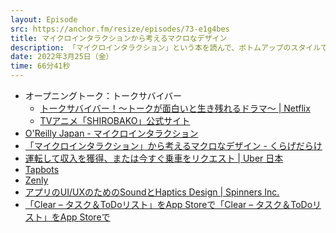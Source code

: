 ```yaml
---
layout: Episode
src: https://anchor.fm/resize/episodes/73-e1g4bes
title: マイクロインタラクションから考えるマクロなデザイン
description: 「マイクロインタラクション」という本を読んで、ボトムアップのスタイルで考える体験のデザインの考え方について話しました。
date: 2022年3月25日（金）
time: 66分41秒
---
```


- オープニングトーク：トークサバイバー
    - [トークサバイバー！〜トークが面白いと生き残れるドラマ〜 | Netflix](https://www.netflix.com/jp/title/81484461)
    - [TVアニメ「SHIROBAKO」公式サイト](http://shirobako-anime.com/)
- [O'Reilly Japan - マイクロインタラクション](https://www.oreilly.co.jp/books/9784873116594/)
- [「マイクロインタラクション」から考えるマクロなデザイン - くらげだらけ](https://kudakurage.hatenadiary.com/entry/2014/04/20/153711)
- [運転して収入を獲得、または今すぐ乗車をリクエスト | Uber 日本](https://www.uber.com/jp/ja/)
- [Tapbots](https://tapbots.com/)
- [Zenly](https://zen.ly/ja)
- [アプリのUI/UXのためのSoundとHaptics Design | Spinners Inc.](https://spinners.work/posts/kudakurage-ui-sound-haptics-20190813/)
- [「Clear – タスク＆ToDoリスト」をApp Storeで「Clear – タスク＆ToDoリスト」をApp Storeで](https://apps.apple.com/jp/app/clear-%E3%82%BF%E3%82%B9%E3%82%AF-todo%E3%83%AA%E3%82%B9%E3%83%88/id493136154)